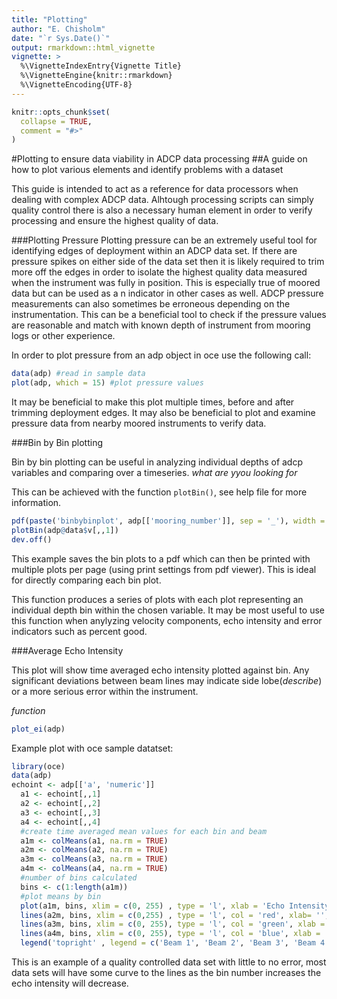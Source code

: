 ```yaml
---
title: "Plotting"
author: "E. Chisholm"
date: "`r Sys.Date()`"
output: rmarkdown::html_vignette
vignette: >
  %\VignetteIndexEntry{Vignette Title}
  %\VignetteEngine{knitr::rmarkdown}
  %\VignetteEncoding{UTF-8}
---
```


```r
knitr::opts_chunk$set(
  collapse = TRUE,
  comment = "#>"
)
```
#Plotting to ensure data viability in ADCP data processing
##A guide on how to plot various elements and identify problems with a dataset


This guide is intended to act as a reference for data processors when dealing with complex ADCP data. Alhtough processing scripts can simply quality control there is also a necessary human element in order to verify processing and ensure the highest quality of data. 

###Plotting Pressure
Plotting pressure can be an extremely useful tool for identifying edges of deployment within an ADCP data set. If there are pressure spikes on either side of the data set then it is likely required to trim more off the edges in order to isolate the highest quality data measured when the instrument was fully in position. This is especially true of moored data but can be used as a n indicator in other cases as well. ADCP pressure measurements can also sometimes be erroneous depending on the instrumentation. This can be a beneficial tool to check if the pressure values are reasonable and match with known depth of instrument from mooring logs or other experience. 

In order to plot pressure from an adp object in oce use the following call:

```r
data(adp) #read in sample data
plot(adp, which = 15) #plot pressure values
```

It may be beneficial to make this plot multiple times, before and after trimming deployment edges. It may also be beneficial to plot and examine pressure data from nearby moored instruments to verify data. 


###Bin by Bin plotting

Bin by bin plotting can be useful in analyzing individual depths of adcp variables and comparing over a timeseries. *what are yyou looking for*

This can be achieved with the function `plotBin()`, see help file for more information.

```r
pdf(paste('binbybinplot', adp[['mooring_number']], sep = '_'), width = 7, height = 3)
plotBin(adp@data$v[,,1])
dev.off()
```

This example saves the bin plots to a pdf which can then be printed with multiple plots per page (using print settings from pdf viewer). This is ideal for directly comparing each bin plot. 

This function produces a series of plots with each plot representing an individual depth bin within the chosen variable. It may be most useful to use this function when anylyzing velocity components, echo intensity and error indicators such as percent good. 

###Average Echo Intensity

This plot will show time averaged echo intensity plotted against bin. Any significant deviations between beam lines may indicate side lobe(*describe*) or a more serious error within the instrument. 

*function*
```r

plot_ei(adp)

```

Example plot with oce sample datatset:

```r
library(oce)
data(adp)
echoint <- adp[['a', 'numeric']]
  a1 <- echoint[,,1]
  a2 <- echoint[,,2]
  a3 <- echoint[,,3]
  a4 <- echoint[,,4]
  #create time averaged mean values for each bin and beam
  a1m <- colMeans(a1, na.rm = TRUE)
  a2m <- colMeans(a2, na.rm = TRUE)
  a3m <- colMeans(a3, na.rm = TRUE)
  a4m <- colMeans(a4, na.rm = TRUE)
  #number of bins calculated
  bins <- c(1:length(a1m))
  #plot means by bin
  plot(a1m, bins, xlim = c(0, 255) , type = 'l', xlab = 'Echo Intensity', ylab = 'Bin Number')
  lines(a2m, bins, xlim = c(0,255) , type = 'l', col = 'red', xlab= '', ylab = '' )
  lines(a3m, bins, xlim = c(0, 255), type = 'l', col = 'green', xlab = '', ylab = '')
  lines(a4m, bins, xlim = c(0, 255), type = 'l', col = 'blue', xlab = '', ylab = '')
  legend('topright' , legend = c('Beam 1', 'Beam 2', 'Beam 3', 'Beam 4'), col = c('black', 'red', 'green', 'blue'), lty = 1, cex = 0.6)
```

This is an example of a quality controlled data set with little to no error, most data sets will have some curve to the lines as the bin number increases the echo intensity will decrease. 
